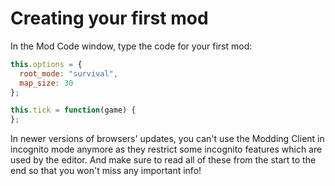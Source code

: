  

# Creating your first mod

In the Mod Code window, type the code for your first mod:

```js copy showLineNumbers
this.options = {
  root_mode: "survival",
  map_size: 30
};

this.tick = function(game) {
};
```

<Callout type="warning" emoji="⚠️">
In newer versions of browsers' updates, you can't use the Modding Client in incognito mode anymore as they restrict some incognito features which are used by the editor.
And make sure to read all of these from the start to the end so that you won't miss any important info!
</Callout>




